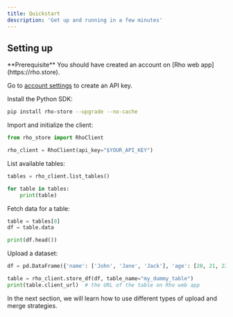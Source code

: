 ```yaml
---
title: Quickstart
description: 'Get up and running in a few minutes'
---
```



## Setting up
<Info>
  **Prerequisite** You should have created an account on [Rho web app](https://rho.store).
</Info>


Go to [account settings](https://rho.store/app/account) to create an API key.

Install the Python SDK:
```bash
pip install rho-store --upgrade --no-cache
```

Import and initialize the client:
```python main.py
from rho_store import RhoClient

rho_client = RhoClient(api_key="$YOUR_API_KEY")
```

List available tables:
```python main.py
tables = rho_client.list_tables()

for table in tables:
    print(table)
```

Fetch data for a table:
```python main.py
table = tables[0]
df = table.data

print(df.head())
```

Upload a dataset:
```python main.py
df = pd.DataFrame({'name': ['John', 'Jane', 'Jack'], 'age': [20, 21, 22]})  # some dummy data

table = rho_client.store_df(df, table_name="my_dummy_table")
print(table.client_url)  # the URL of the table on Rho web app
```

In the next section, we will learn how to use different types of upload and merge strategies.

